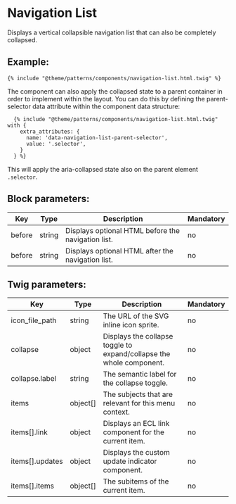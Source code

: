 # Navigation List

Displays a vertical collapsible navigation list that can also be completely collapsed.

## Example:

```
{% include "@theme/patterns/components/navigation-list.html.twig" %}
```

The component can also apply the collapsed state to a parent container in order to implement within the layout.
You can do this by defining the parent-selector data attribute within the component data structure:

```
  {% include "@theme/patterns/components/navigation-list.html.twig" with {
    extra_attributes: {
      name: 'data-navigation-list-parent-selector',
      value: '.selector',
    }
  } %}
```

This will apply the aria-collapsed state also on the parent element `.selector`.

## Block parameters:

| Key    | Type   | Description                                        | Mandatory |
| ------ | ------ | -------------------------------------------------- | --------- |
| before | string | Displays optional HTML before the navigation list. | no        |
| before | string | Displays optional HTML after the navigation list.  | no        |

## Twig parameters:

| Key             | Type     | Description                                                          | Mandatory |
| --------------- | -------- | -------------------------------------------------------------------- | --------- |
| icon_file_path  | string   | The URL of the SVG inline icon sprite.                               | no        |
| collapse        | object   | Displays the collapse toggle to expand/collapse the whole component. | no        |
| collapse.label  | string   | The semantic label for the collapse toggle.                          | no        |
| items           | object[] | The subjects that are relevant for this menu context.                | no        |
| items[].link    | object   | Displays an ECL link component for the current item.                 | no        |
| items[].updates | object   | Displays the custom update indicator component.                      | no        |
| items[].items   | object[] | The subitems of the current item.                                    | no        |
